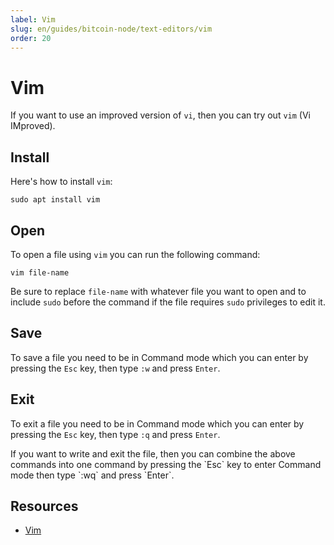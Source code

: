 ```yaml
---
label: Vim
slug: en/guides/bitcoin-node/text-editors/vim
order: 20
---
```



# Vim

If you want to use an improved version of `vi`, then you can try out `vim` (Vi IMproved).

## Install

Here's how to install `vim`:

```sh:Install Vim
sudo apt install vim
```

## Open

To open a file using `vim` you can run the following command:

```sh:Open a File
vim file-name
```

Be sure to replace `file-name` with whatever file you want to open and to include `sudo` before the command if the file requires `sudo` privileges to edit it.

## Save

To save a file you need to be in Command mode which you can enter by pressing the `Esc` key, then type `:w` and press `Enter`.

## Exit

To exit a file you need to be in Command mode which you can enter by pressing the `Esc` key, then type `:q` and press `Enter`.

<Callout client:load type="tip">
  If you want to write and exit the file, then you can combine the above commands into one command by pressing the `Esc` key to enter Command mode then type `:wq` and press `Enter`.
</Callout>

## Resources

- [Vim](https://www.vim.org/)

